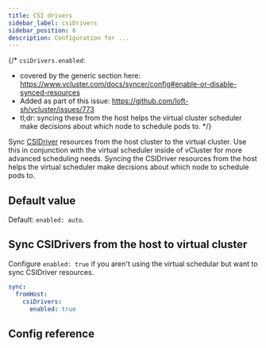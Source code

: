 ```yaml
---
title: CSI drivers
sidebar_label: csiDrivers
sidebar_position: 6
description: Configuration for ...
---
```



{/*
`csiDrivers.enabled`:
- covered by the generic section here: https://www.vcluster.com/docs/syncer/config#enable-or-disable-synced-resources
- Added as part of this issue: https://github.com/loft-sh/vcluster/issues/773
- tl;dr: syncing these from the host helps the virtual cluster scheduler make decisions about which node to schedule pods to.
*/}


Sync [CSIDriver](https://kubernetes.io/blog/2019/01/15/container-storage-interface-ga/) resources from the host cluster to the virtual cluster. Use this in conjunction with the virtual scheduler inside of vCluster for more advanced scheduling needs. Syncing the CSIDriver resources from the host helps the virtual scheduler make decisions about which node to schedule pods to.

## Default value

Default: `enabled: auto`.

## Sync CSIDrivers from the host to virtual cluster

Configure `enabled: true` if you aren't using the virtual schedular but want to sync CSIDriver resources.


```YAML
sync:
  fromHost:
    csiDrivers:
      enabled: true
```

## Config reference

<EnableSwitch/>
